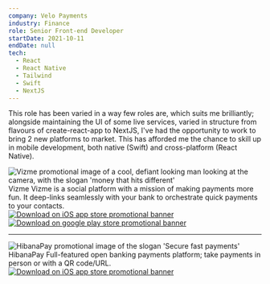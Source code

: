 ```yaml
---
company: Velo Payments
industry: Finance
role: Senior Front-end Developer
startDate: 2021-10-11
endDate: null
tech:
  - React
  - React Native
  - Tailwind
  - Swift
  - NextJS
---
```


This role has been varied in a way few roles are, which suits me brilliantly; alongside maintaining the UI of some live services, varied in structure from flavours of create-react-app to NextJS, I've had the opportunity to work to bring 2 new platforms to market. This has afforded me the chance to skill up in mobile development, both native (Swift) and cross-platform (React Native).

<aside class="flex flex-col @[650px]:bg-primary-tint @[650px]:p-3 rounded-xl @[650px]:flex-row @[650px]:gap-4 items-center @[650px]:items-stretch">
  <article class="flex flex-1 flex-col card overflow-hidden rounded-xl bg-primary-tint border-accent-white/50 border @[500px]:max-w-[60%] basis-1/2 w-full">
    <img
      src="vizme-feat-img.jpg"
      alt="Vizme promotional image of a cool, defiant looking man looking at the camera, with the slogan 'money that hits different'"
    />
    <div class="flex-1 flex flex-col justify-between p-3 card-body gap-6">
        <Typography variant="heading" size="x-small" as="header">
          Vizme
        </Typography>
        <Typography variant="body" size="small">
          Vizme is a social platform with a mission of making payments more fun. It deep-links seamlessly with your bank to orchestrate quick payments to your contacts.
        </Typography>
      <footer class="join join-horizontal gap-2 justify-end flex-wrap">
        <a
          href="https://apps.apple.com/gb/app/vizme/id6468962616"
          class="block h-10"
        >
          <img
            src="app-store.svg"
            alt="Download on iOS app store promotional banner"
          />
        </a>
        <a
          href="https://apps.apple.com/gb/app/vizme/id6468962616"
          class="block h-10 w-auto"
        >
          <img
            src="play-store.svg"
            alt="Download on google play store promotional banner"
            class="h-full"
          />
        </a>
      </footer>
    </div>
  </article>
  <hr class="bg-accent-white/50 w-[1px] border-none rounded-full !h-[unset] my-2" />
  <article class="flex flex-1 flex-col card overflow-hidden rounded-xl bg-primary-tint border-accent-white/50 border @[500px]:max-w-[60%] basis-1/2 w-full">
    <img
      src="hibanapay-feat-img.png"
      alt="HibanaPay promotional image of the slogan 'Secure fast payments'"
    />
    <div class="flex-1 flex flex-col justify-between p-3">
        <Typography variant="heading" size="x-small" as="header">
          HibanaPay
        </Typography>
        <Typography variant="body" size="small">
          Full-featured open banking payments platform; take payments in person or with a QR code/URL.
        </Typography>
      <footer class="flex flex-row w-full justify-end gap-2">
        <a
          href="https://apps.apple.com/gb/app/hibanapay/id6443485606"
          class="block h-10"
        >
          <img
            src="app-store.svg"
            alt="Download on iOS app store promotional banner"
            className="h-full"
          />
        </a>
      </footer>
    </div>
  </article>
</aside>